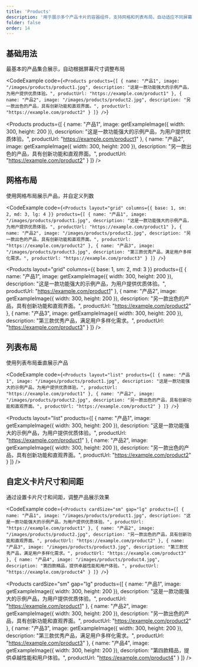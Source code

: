 ```yaml
---
title: 'Products'
description: '用于展示多个产品卡片的容器组件，支持网格和列表布局，自动适应不同屏幕尺寸'
folder: false
order: 14
---
```



## 基础用法

最基本的产品集合展示，自动根据屏幕尺寸调整布局

<CodeExample
  code={`<Products
  products={[
    {
      name: "产品1",
      image: "/images/products/product1.jpg",
      description: "这是一款功能强大的示例产品，为用户提供优质体验。",
      productUrl: "https://example.com/product1"
    },
    {
      name: "产品2",
      image: "/images/products/product2.jpg",
      description: "另一款出色的产品，具有创新功能和直观界面。",
      productUrl: "https://example.com/product2"
    }
  ]}
/>`}
>
  <Products
    products={[
      {
        name: "产品1",
        image: getExampleImage({ width: 300, height: 200 }),
        description: "这是一款功能强大的示例产品，为用户提供优质体验。",
        productUrl: "https://example.com/product1"
      },
      {
        name: "产品2",
        image: getExampleImage({ width: 300, height: 200 }),
        description: "另一款出色的产品，具有创新功能和直观界面。",
        productUrl: "https://example.com/product2"
      }
    ]}
  />
</CodeExample>

## 网格布局

使用网格布局展示产品，并自定义列数

<CodeExample
  code={`<Products
  layout="grid"
  columns={{ base: 1, sm: 2, md: 3, lg: 4 }}
  products={[
    {
      name: "产品1",
      image: "/images/products/product1.jpg",
      description: "这是一款功能强大的示例产品，为用户提供优质体验。",
      productUrl: "https://example.com/product1"
    },
    {
      name: "产品2",
      image: "/images/products/product2.jpg",
      description: "另一款出色的产品，具有创新功能和直观界面。",
      productUrl: "https://example.com/product2"
    },
    {
      name: "产品3",
      image: "/images/products/product3.jpg",
      description: "第三款优秀产品，满足用户多样化需求。",
      productUrl: "https://example.com/product3"
    }
  ]}
/>`}
>
  <Products
    layout="grid"
    columns={{ base: 1, sm: 2, md: 3 }}
    products={[
      {
        name: "产品1",
        image: getExampleImage({ width: 300, height: 200 }),
        description: "这是一款功能强大的示例产品，为用户提供优质体验。",
        productUrl: "https://example.com/product1"
      },
      {
        name: "产品2",
        image: getExampleImage({ width: 300, height: 200 }),
        description: "另一款出色的产品，具有创新功能和直观界面。",
        productUrl: "https://example.com/product2"
      },
      {
        name: "产品3",
        image: getExampleImage({ width: 300, height: 200 }),
        description: "第三款优秀产品，满足用户多样化需求。",
        productUrl: "https://example.com/product3"
      }
    ]}
  />
</CodeExample>

## 列表布局

使用列表布局垂直展示产品

<CodeExample
  code={`<Products
  layout="list"
  products={[
    {
      name: "产品1",
      image: "/images/products/product1.jpg",
      description: "这是一款功能强大的示例产品，为用户提供优质体验。",
      productUrl: "https://example.com/product1"
    },
    {
      name: "产品2",
      image: "/images/products/product2.jpg",
      description: "另一款出色的产品，具有创新功能和直观界面。",
      productUrl: "https://example.com/product2"
    }
  ]}
/>`}
>
  <Products
    layout="list"
    products={[
      {
        name: "产品1",
        image: getExampleImage({ width: 300, height: 200 }),
        description: "这是一款功能强大的示例产品，为用户提供优质体验。",
        productUrl: "https://example.com/product1"
      },
      {
        name: "产品2",
        image: getExampleImage({ width: 300, height: 200 }),
        description: "另一款出色的产品，具有创新功能和直观界面。",
        productUrl: "https://example.com/product2"
      }
    ]}
  />
</CodeExample>

## 自定义卡片尺寸和间距

通过设置卡片尺寸和间距，调整产品展示效果

<CodeExample
  code={`<Products
  cardSize="sm"
  gap="lg"
  products={[
    {
      name: "产品1",
      image: "/images/products/product1.jpg",
      description: "这是一款功能强大的示例产品，为用户提供优质体验。",
      productUrl: "https://example.com/product1"
    },
    {
      name: "产品2",
      image: "/images/products/product2.jpg",
      description: "另一款出色的产品，具有创新功能和直观界面。",
      productUrl: "https://example.com/product2"
    },
    {
      name: "产品3",
      image: "/images/products/product3.jpg",
      description: "第三款优秀产品，满足用户多样化需求。",
      productUrl: "https://example.com/product3"
    },
    {
      name: "产品4",
      image: "/images/products/product4.jpg",
      description: "第四款精品，提供卓越性能和用户体验。",
      productUrl: "https://example.com/product4"
    }
  ]}
/>`}
>
  <Products
    cardSize="sm"
    gap="lg"
    products={[
      {
        name: "产品1",
        image: getExampleImage({ width: 300, height: 200 }),
        description: "这是一款功能强大的示例产品，为用户提供优质体验。",
        productUrl: "https://example.com/product1"
      },
      {
        name: "产品2",
        image: getExampleImage({ width: 300, height: 200 }),
        description: "另一款出色的产品，具有创新功能和直观界面。",
        productUrl: "https://example.com/product2"
      },
      {
        name: "产品3",
        image: getExampleImage({ width: 300, height: 200 }),
        description: "第三款优秀产品，满足用户多样化需求。",
        productUrl: "https://example.com/product3"
      },
      {
        name: "产品4",
        image: getExampleImage({ width: 300, height: 200 }),
        description: "第四款精品，提供卓越性能和用户体验。",
        productUrl: "https://example.com/product4"
      }
    ]}
  />
</CodeExample>
